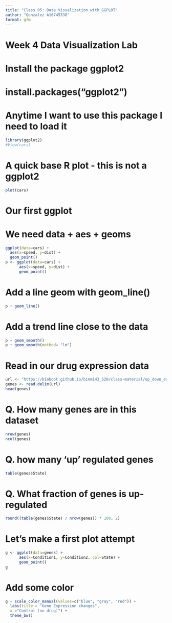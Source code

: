 ```yaml
---
title: "Class 05: Data Visualization with GGPLOT"
author: "Gonzalez A16745338"
format: gfm
---
```


# Week 4 Data Visualization Lab

# Install the package ggplot2
# install.packages("ggplot2")

# Anytime I want to use this package I need to load it

```r
library(ggplot2)
#View(cars)
```


# A quick base R plot - this is not a ggplot2

```r
plot(cars)
```

# Our first ggplot
# We need data + aes + geoms

```r
ggplot(data=cars) +
  aes(x=speed, y=dist) +
  geom_point()
p <- ggplot(data=cars) +
      aes(x=speed, y=dist) +
      geom_point()
```
  


# Add a line geom with geom_line()
```r
p + geom_line()
```

# Add a trend line close to the data

```r
p + geom_smooth()
p + geom_smooth(method= "lm")
```



# Read in our drug expression data
```r
url <- "https://bioboot.github.io/bimm143_S20/class-material/up_down_expression.txt"
genes <- read.delim(url)
head(genes)
```



# Q. How many genes are in this dataset

```r
nrow(genes)
ncol(genes)
```



# Q. how many 'up' regulated genes

```r
table(genes$State)
```

# Q. What fraction of genes is up-regulated

```r
round((table(genes$State) / nrow(genes)) * 100, 2)
```


# Let's make a first plot attempt

```r
g <- ggplot(data=genes) +
      aes(x=Condition1, y=Condition2, col=State) +
      geom_point()
g
```
      


# Add some color

```r
g + scale_color_manual(values=c("blue", "gray", "red")) +
  labs(title = "Gene Expression changes", 
  x ="Control (no drug)") +
  theme_bw()
```












